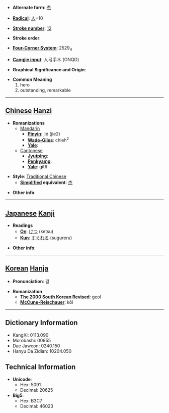 * '''Alternate form''': [[杰]]

* '''[[Wiktionary:Chinese radical index| Radical]]''': [[Wiktionary:Chinese radical index 人|人]]+10

* '''[[Wiktionary:Chinese total strokes index|Stroke number]]''': [[Wiktionary:Chinese total strokes index 12|12]]

* '''Stroke order''': 

* '''[[Wiktionary:Chinese four corner index|Four-Corner System]]''': 2529<sub>4</sub>

* '''[[Wiktionary:Chinese Cangjie index|Cangjie input]]''': 人弓手木 (ONQD)

* '''Graphical Significance and Origin''': 

* '''Common Meaning'''
*#hero
*# outstanding, remarkable


----

== [[Chinese]] [[Hanzi]] ==

* '''Romanizations'''
** [[Mandarin]]
*** '''[[Pinyin]]''': jié (jie2)
*** '''[[Wade-Giles]]''': chieh<sup>2</sup>
*** '''[[Yale]]''': 
**[[Cantonese]]
***'''[[Jyutping]]''':
***'''[[Penkyamp]]''': 
***'''[[Yale]]''': git6

* '''Style''': [[Traditional Chinese]] 
** '''[[Simplified Chinese|Simplified]] equivalent''': [[杰]]

* '''Other info''': 

----

== [[Japanese]] [[Kanji]] ==

* '''Readings'''
** '''[[On]]''': [[けつ]] (ketsu)
** '''[[Kun]]''': [[すぐれる]] (sugureru)

* '''Other info''':  

----

== [[Korean]] [[Hanja]] ==

* '''Pronunciation''': 걸

* '''Romanization'''
** '''[[The 2000 South Korean Revised Romanization|The 2000 South Korean Revised]]''': geol
** '''[[McCune-Reischauer]]''': kŏl

----

== Dictionary Information ==

* KangXi: 0113.090
* Morobashi: 00955
* Dae Jaweon: 0240.150
* Hanyu Da Zidian: 10204.050

== Technical Information ==

* '''Unicode''':
** Hex: 5091
** Decimal: 20625
* '''Big5''':
** Hex: B3C7
** Decimal: 46023